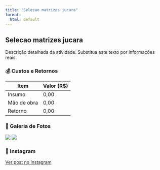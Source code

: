 ```yaml
---
title: "Selecao matrizes jucara"
format:
  html: default
---
```


## Selecao matrizes jucara

Descrição detalhada da atividade. Substitua este texto por informações reais.

### 💰 Custos e Retornos

| Item        | Valor (R$)  |
|-------------|-------------|
| Insumo      | 0,00        |
| Mão de obra | 0,00        |
| Retorno     | 0,00        |

### 📸 Galeria de Fotos

![](docs/images/selecao_matrizes_jucara/imagem1.jpg)
![](docs/images/selecao_matrizes_jucara/imagem2.jpg)

### 📲 Instagram

[Ver post no Instagram](#)
